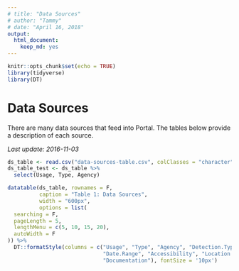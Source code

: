 ```yaml
---
# title: "Data Sources"
# author: "Tammy"
# date: "April 16, 2018"
output: 
  html_document: 
    keep_md: yes
---
```


```r
knitr::opts_chunk$set(echo = TRUE)
library(tidyverse)
library(DT)
```

# Data Sources

There are many data sources that feed into Portal. The tables below provide a description of each source.

_Last update: 2016-11-03_

```r
ds_table <- read.csv("data-sources-table.csv", colClasses = "character")
ds_table_test <- ds_table %>%
  select(Usage, Type, Agency)
```
```r
datatable(ds_table, rownames = F, 
          caption = "Table 1: Data Sources",
          width = "600px",
          options = list(
  searching = F,
  pageLength = 5,
  lengthMenu = c(5, 10, 15, 20),
  autoWidth = F
)) %>%
  DT::formatStyle(columns = c("Usage", "Type", "Agency", "Detection.Type", "Available.Granularity",
                              "Date.Range", "Accessibility", "Location.Availability", "Installation.Type", "Collection.Frequency",
                              "Documentation"), fontSize = '10px')
```

